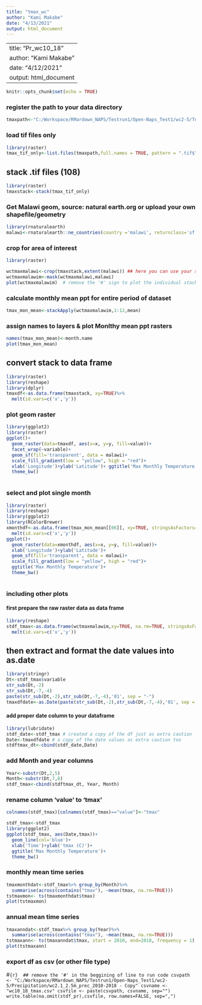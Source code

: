 ```yaml
---
title: "tmax_wc"
author: "Kami Makabe"
date: "4/13/2021"
output: html_document
---
```


---
title: "Pr_wc10_18"
author: "Kami Makabe"
date: "4/12/2021"
output: html_document
---
```r
knitr::opts_chunk$set(echo = TRUE)
```

### register the path to your data directory
```r
tmaxpath<-"C:/Workspace/RMardown_NAPS/Testrun1/Open-Naps_Test1/wc2-5/Temperature/wc2.1_2.5m_tmax_2010-2018"
```


### load tif files only

```r
library(raster)
tmax_tif_only<-list.files(tmaxpath,full.names = TRUE, pattern = ".tif$")
```


## stack .tif files (108)

```r
library(raster)
tmaxstack<-stack(tmax_tif_only)
```

### Get Malawi geom, source: natural earth.org or upload your own shapefile/geometry

```r
library(rnaturalearth)
malawi<-rnaturalearth::ne_countries(country ='malawi', returnclass='sf')
```


### crop for area of interest

```r
library(raster)

wctmaxmalawi<-crop(tmaxstack,extent(malawi)) ## here you can use your shapefile from previous step or get the bounding coordinates from any map service and enter them in the order (west, east, south, north)
wctmaxmalawim<-mask(wctmaxmalawi,malawi)
plot(wctmaxmalawim)  # remove the '#' sign to plot the individual stacked .tifs
```


### calculate monthly mean ppt for entire period of dataset

```r
tmax_mon_mean<-stackApply(wctmaxmalawim,1:12,mean)
```


### assign names to layers & plot Monlthy mean ppt rasters

```r
names(tmax_mon_mean)<-month.name
plot(tmax_mon_mean)
```


## convert stack to data frame

```r
library(raster)
library(reshape)
library(dplyr)
tmaxdf<-as.data.frame(tmaxstack, xy=TRUE)%>%
  melt(id.vars=c('x','y'))
```


### plot geom raster

```r
library(ggplot2)
library(raster)
ggplot()+
  geom_raster(data=tmaxdf, aes(x=x, y=y, fill=value))+
  facet_wrap(~variable)+
  geom_sf(fill='transparent', data = malawi)+
  scale_fill_gradient(low = "yellow", high = "red")+
  xlab('Longitude')+ylab('Latitude')+ ggtitle('Max Monthly Temperature')+
  theme_bw()
  
```


### select and plot single month

```r
library(raster)
library(reshape)
library(ggplot2)
library(RColorBrewer)
xmonthdf<-as.data.frame(tmax_mon_mean[[06]], xy=TRUE, stringsAsFactors=FALSE)%>%
  melt(id.vars=c('x','y'))
ggplot()+
  geom_raster(data=xmonthdf, aes(x=x, y=y, fill=value))+
  xlab('Longitude')+ylab('Latitude')+
  geom_sf(fill='transparent', data = malawi)+
  scale_fill_gradient(low = "yellow", high = "red")+
  ggtitle('Max Monthly Temperature')+
  theme_bw()
  
```

### including other plots

#### first prepare the raw raster data as data frame

```r
library(reshape)
stdf_tmax<-as.data.frame(wctmaxmalawim,xy=TRUE, na.rm=TRUE, stringsAsFactors=FALSE)%>%
  melt(id.vars=c('x','y'))
```
## then extract and format the date values into as.date

```r
library(stringr)
Dt<-stdf_tmax$variable
str_sub(Dt,-2)
str_sub(Dt,-7,-4)
paste(str_sub(Dt,-2),str_sub(Dt,-7,-4),'01', sep = "-")
tmaxdfdate<-as.Date(paste(str_sub(Dt,-2),str_sub(Dt,-7,-4),'01', sep = "-"))

```

#### add proper date column to your dataframe

```r
library(lubridate)
stdf_date<-stdf_tmax # created a copy of the df just as extra caution
Date<-tmaxdfdate # a copy of the date values as extra caution too
stdftmax_dt<-cbind(stdf_date,Date)
```
### add Month and year columns

```r
Year<-substr(Dt,2,5)
Month<-substr(Dt,7,8)
stdf_tmax<-cbind(stdftmax_dt, Year, Month)
```

### rename column 'value' to 'tmax'

```r
colnames(stdf_tmax)[colnames(stdf_tmax)=="value"]<-"tmax"
```
```r
stdf_tmax<-stdf_tmax
library(ggplot2)
ggplot(stdf_tmax, aes(Date,tmax))+
  geom_line(col='blue')+
  xlab('Time')+ylab('tmax (C)')+
  ggtitle('Max Monthly Temperature')+
  theme_bw()

```

### monthly mean time series
 
```r
tmaxmonthdat<-stdf_tmax%>% group_by(Month)%>% 
  summarise(across(contains("tmax"), ~mean(tmax, na.rm=TRUE)))
tstmaxmon<- ts(tmaxmonthdat$tmax)
plot(tstmaxmon)
```

### annual mean time series

```r

tmaxanndat<-stdf_tmax%>% group_by(Year)%>% 
  summarise(across(contains("tmax"), ~mean(tmax, na.rm=TRUE)))
tstmaxann<- ts(tmaxanndat$tmax, start = 2010, end=2018, frequency = 1)
plot(tstmaxann)
```

### export df as csv (or other file type)
#```{r}  ## remove the '#' in the beggining of line to run code
csvpath <- "C:/Workspace/RMardown_NAPS/Testrun1/Open-Naps_Test1/wc2-5/Precipitation/wc2.1_2.5m_prec_2010-2018 - Copy"
csvname <- "wc10_18_tmax.csv"
csvfile <- paste(csvpath, csvname, sep="")
write.table(na.omit(stdf_pr),csvfile, row.names=FALSE, sep=",")
```

